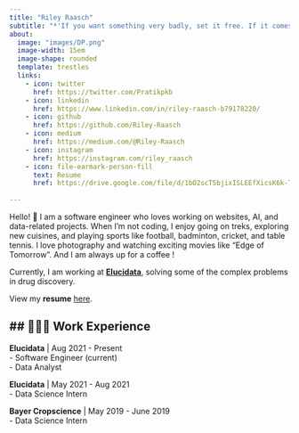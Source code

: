 ```yaml
---
title: "Riley Raasch"
subtitle: "*'If you want something very badly, set it free. If it comes back to you, it's yours forever. If it doesn't, it was never yours to begin with.'* <br><br> - Indecent Proposal (1993)" 
about:
  image: "images/DP.png"
  image-width: 15em
  image-shape: rounded
  template: trestles
  links:
    - icon: twitter
      href: https://twitter.com/Pratikpkb
    - icon: linkedin
      href: https://www.linkedin.com/in/riley-raasch-b79178220/
    - icon: github
      href: https://github.com/Riley-Raasch
    - icon: medium
      href: https://medium.com/@Riley-Raasch
    - icon: instagram
      href: https://instagram.com/riley_raasch
    - icon: file-earmark-person-fill
      text: Resume
      href: https://drive.google.com/file/d/1bO2scT5bjixISLEEfXicsK6k-TkwPAHC/view?usp=sharing
    
---
```


Hello! 👋 I am a software engineer who loves working on websites, AI, and data-related projects. When I'm not coding, I enjoy going on treks, exploring new cuisines, and playing sports like football, badminton, cricket, and table tennis. I love photography and watching exciting movies like "Edge of Tomorrow". And I am always up for a coffee !

Currently, I am working at [**Elucidata**](https://www.elucidata.io/), solving some of the complex problems in drug discovery. 

View my **resume** [here](https://drive.google.com/file/d/1bO2scT5bjixISLEEfXicsK6k-TkwPAHC/view?usp=sharing).

## 👨🏻‍💻 Work Experience
---

**Elucidata** | Aug 2021 - Present <br>
  - Software Engineer (current) <br>
  - Data Analyst
  
**Elucidata** | May 2021 - Aug 2021 <br>
  - Data Science Intern

**Bayer Cropscience** | May 2019 - June 2019 <br>
  - Data Science Intern

